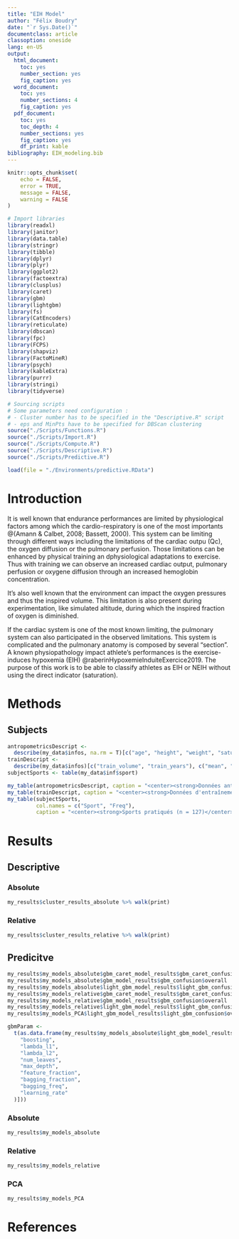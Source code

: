 ```yaml
---
title: "EIH Model"
author: "Félix Boudry"
date: "`r Sys.Date()`"
documentclass: article
classoption: oneside
lang: en-US
output:
  html_document: 
    toc: yes
    number_section: yes
    fig_caption: yes
  word_document:
    toc: yes
    number_sections: 4
    fig_caption: yes
  pdf_document: 
    toc: yes
    toc_depth: 4
    number_sections: yes
    fig_caption: yes
    df_print: kable
bibliography: EIH_modeling.bib
---
```


```r
knitr::opts_chunk$set(
	echo = FALSE,
	error = TRUE,
	message = FALSE,
	warning = FALSE
)

# Import libraries
library(readxl)
library(janitor)
library(data.table)
library(stringr)
library(tibble)
library(dplyr)
library(plyr)
library(ggplot2)
library(factoextra)
library(clusplus)
library(caret)
library(gbm)
library(lightgbm)
library(fs)
library(CatEncoders)
library(reticulate)
library(dbscan)
library(fpc)
library(FCPS)
library(shapviz)
library(FactoMineR)
library(psych)
library(kableExtra)
library(purrr)
library(stringi)
library(tidyverse)
```

```r
# Sourcing scripts
# Some parameters need configuration :
# - Cluster number has to be specified in the "Descriptive.R" script
# - eps and MinPts have to be specified for DBScan clustering
source("./Scripts/Functions.R")
source("./Scripts/Import.R")
source("./Scripts/Compute.R")
source("./Scripts/Descriptive.R")
source("./Scripts/Predictive.R")
```

```r
load(file = "./Environments/predictive.RData")
```

# Introduction

It is well known that endurance performances are limited by physiological factors among which the cardio-respiratory is one of the most importants @(Amann & Calbet, 2008; Bassett, 2000). This system can be limiting through different ways including the limitations of the cardiac outpu (Qc), the oxygen diffusion or the pulmonary perfusion. Those limitations can be enhanced by physical training an dphysiological adaptations to exercise. Thus with training we can observe an increased cardiac output, pulmonary perfusion or oxygene diffusion through an increased hemoglobin concentration.

It's also well known that the environment can impact the oxygen pressures and thus the inspired volume. This limitation is also present during experimentation, like simulated altitude, during which the inspired fraction of oxygen is diminished.

If the cardiac system is one of the most known limiting, the pulmonary system can also participated in the observed limitations.
This system is complicated and the pulmonary anatomy is composed by several "section".
A known physiopathology impact athlete's performances is the exercise-induces hypoxemia (EIH) @raberinHypoxemieInduiteExercice2019. The purpose of this work is to be able to classify athletes as EIH or NEIH without using the direct indicator (saturation).

# Methods

## Subjects

```r
antropometricsDescript <-
  describe(my_data$infos, na.rm = T)[c("age", "height", "weight", "saturation_end"), c("mean", "sd", "median", "min", "max")]
trainDescript <-
  describe(my_data$infos)[c("train_volume", "train_years"), c("mean", "sd", "median", "min", "max")]
subjectSports <- table(my_data$inf$sport)

my_table(antropometricsDescript, caption = "<center><strong>Données anthropologiques (n = 127)</center></strong>")
my_table(trainDescript, caption = "<center><strong>Données d'entraînement des athlètes (n = 127)</center></strong>")
my_table(subjectSports,
         col.names = c("Sport", "Freq"),
         caption = "<center><strong>Sports pratiqués (n = 127)</center></strong>")
```

# Results

## Descriptive

### Absolute

```r
my_results$cluster_results_absolute %>% walk(print)
```

### Relative

```r
my_results$cluster_results_relative %>% walk(print)
```


## Predicitve

```r
my_results$my_models_absolute$gbm_caret_model_results$gbm_caret_confusion$overall
my_results$my_models_absolute$gbm_model_results$gbm_confusion$overall
my_results$my_models_absolute$light_gbm_model_results$light_gbm_confusion$overall
my_results$my_models_relative$gbm_caret_model_results$gbm_caret_confusion$overall
my_results$my_models_relative$gbm_model_results$gbm_confusion$overall
my_results$my_models_relative$light_gbm_model_results$light_gbm_confusion$overall
my_results$my_models_PCA$light_gbm_model_results$light_gbm_confusion$overall

gbmParam <-
  t(as.data.frame(my_results$my_models_absolute$light_gbm_model_results$light_gbm_params[c(
    "boosting",
    "lambda_l1",
    "lambda_l2",
    "num_leaves",
    "max_depth",
    "feature_fraction",
    "bagging_fraction",
    "bagging_freq",
    "learning_rate"
  )]))
```

### Absolute

```r
my_results$my_models_absolute
```

### Relative

```r
my_results$my_models_relative
```

### PCA

```r
my_results$my_models_PCA
```

# References

<div id="refs"></div>
